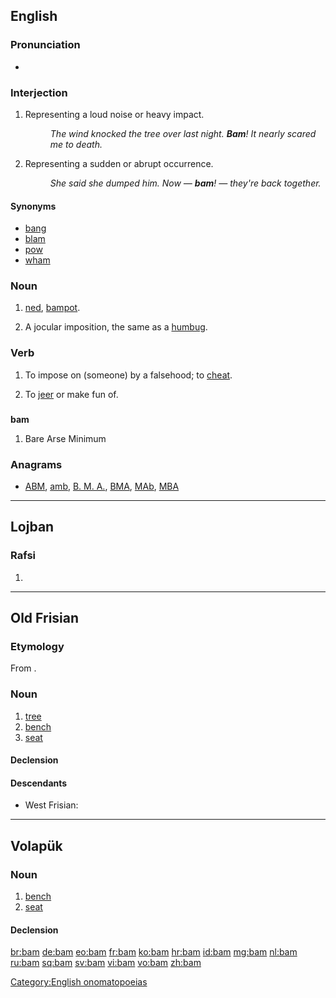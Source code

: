 {{also|-bam|BAM|ват}}
==English==

===Pronunciation===
* {{rhymes|æm}}

===Interjection===
{{en-interj}}

# Representing a loud noise or heavy impact.
#: ''The wind knocked the tree over last night. '''Bam'''! It nearly scared me to death.''
# Representing a sudden or abrupt occurrence.
#: ''She said she dumped him. Now — '''bam'''! — they're back together.''

====Synonyms====
* [[bang]]
* [[blam]]
* [[pow]]
* [[wham]]

===Noun===
{{en-noun}}

# {{context|Scotland|slang}} [[ned]], [[bampot]].
# {{1811}} A jocular imposition, the same as a [[humbug]].

===Verb===
{{en-verb|bams|bamming|bammed|bammed}}

# {{1811}} {{slang|archaic}} To impose on (someone) by a falsehood; to [[cheat]].
#: {{rfquotek|Foote}}
# {{slang|archaic}} To [[jeer]] or make fun of.

==={{acronym}}===
'''bam'''

# Bare Arse Minimum

===Anagrams===
* [[ABM#English|ABM]], [[amb#English|amb]], [[B. M. A.#English|B. M. A.]], [[BMA#English|BMA]], [[MAb#English|MAb]], [[MBA#English|MBA]]

[[Category:English onomatopoeias]]

----

==Lojban==

===Rafsi===
{{jbo-rafsi}}

# {{rafsi of|jbama}}

----

==Old Frisian==

===Etymology===
From {{etyl|gem-pro|ofs}} {{recons|baumaz|lang=gem-pro}}.

===Noun===
{{ofs-noun|m|head=bām}}

# [[tree]]
# [[bench]]
# [[seat]]

====Declension====
{{ofs-decl-noun-a-m|bām}}

====Descendants====
* West Frisian: {{l|fy|beam}}

----

==Volapük==

===Noun===
{{vo-noun}}

# [[bench]]
# [[seat]]

====Declension====
{{vo-decl-noun}}

[[br:bam]]
[[de:bam]]
[[eo:bam]]
[[fr:bam]]
[[ko:bam]]
[[hr:bam]]
[[id:bam]]
[[mg:bam]]
[[nl:bam]]
[[ru:bam]]
[[sq:bam]]
[[sv:bam]]
[[vi:bam]]
[[vo:bam]]
[[zh:bam]]
